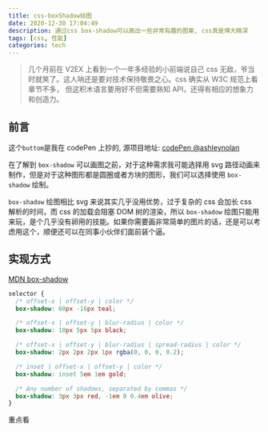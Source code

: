 ```yaml
---
title: css-boxShadow绘图
date: 2020-12-30 17:04:49
description: 通过css box-shadow可以画出一些非常有趣的图案, css真是博大精深
tags: [css, 性能]
categories: tech
---
```


> 几个月前在 V2EX 上看到一个一年多经验的小前端说自己 css 无敌，爷当时就笑了。这人呐还是要对技术保持敬畏之心。css 确实从 W3C 规范上看章节不多， 但这积木语言要用好不但需要熟知 API，还得有相应的想象力和创造力。

## 前言


<div align="center">
  <DemoBtn />
</div>

这个`buttom`是我在 codePen 上抄的, 源项目地址: [codePen @ashleynolan](https://codepen.io/ashleynolan/pen/wBppKz)

在了解到 `box-shadow` 可以画图之前，对于这种需求我可能选择用 svg 路径动画来制作，但是对于这种图形都是圆圈或者方块的图形，我们可以选择使用 `box-shadow` 绘制。

`box-shadow` 绘图相比 svg 来说其实几乎没用优势，过于复杂的 css 会加长 css 解析的时间，而 css 的加载会阻塞 DOM 树的渲染，所以 `box-shadow` 绘图只能用来玩，是个几乎没有卵用的技能。如果你需要画非常简单的图片的话，还是可以考虑用这个，顺便还可以在同事小伙伴们面前装个逼。

## 实现方式

[MDN box-shadow](https://developer.mozilla.org/en-US/docs/Web/CSS/box-shadow)

```css
selector {
  /* offset-x | offset-y | color */
  box-shadow: 60px -16px teal;

  /* offset-x | offset-y | blur-radius | color */
  box-shadow: 10px 5px 5px black;

  /* offset-x | offset-y | blur-radius | spread-radius | color */
  box-shadow: 2px 2px 2px 1px rgba(0, 0, 0, 0.2);

  /* inset | offset-x | offset-y | color */
  box-shadow: inset 5em 1em gold;

  /* Any number of shadows, separated by commas */
  box-shadow: 3px 3px red, -1em 0 0.4em olive;
}
```

重点看